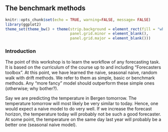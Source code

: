 ## The benchmark methods {.unnumbered}

```r
knitr::opts_chunk$set(echo = TRUE, warning=FALSE, message= FALSE)
library(ggplot2)
theme_set(theme_bw() + theme(strip.background = element_rect(fill = "white", color = "transparent"),
                             panel.grid.minor = element_blank(), 
                             panel.grid.major = element_blank()))
```

### Introduction

<!-- ![](bilder/traffic2.PNG){width="50%"} -->

The point of this workshop is to learn the workflow of any forecasting task. It is based on the curriculum of the course up to and including "Forecasters toolbox". At this point, we have learned the naive, seasonal naive, random walk with drift methods. We refer to them as simple, basic or benchmark methods. Any "more fancy" model should outperform these simple ones (otherwise; why bother?). 

Say we are predicting the temperature in Bergen tomorrow. The temperature tomorrow will most likely be very similar to today. Hence, one would expect a naive model to do very well. If we increase the forecast horizon, the temperature today will probably not be such a good forecaster. At some point, the temperature on the same day last year will probably be a better one (seasonal naive model). 


